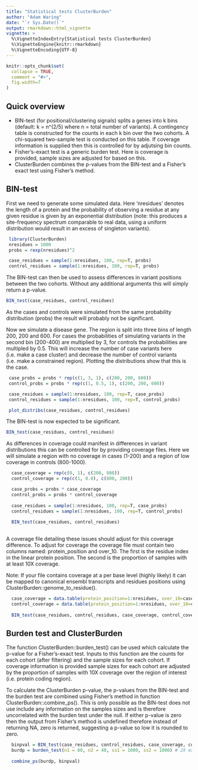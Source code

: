 ```yaml
---
title: "Statistical tests ClusterBurden"
author: "Adam Waring"
date: "`r Sys.Date()`"
output: rmarkdown::html_vignette
vignette: >
  %\VignetteIndexEntry{Statistical tests ClusterBurden}
  %\VignetteEngine{knitr::rmarkdown}
  %\VignetteEncoding{UTF-8}
---
```


```r
knitr::opts_chunk$set(
  collapse = TRUE,
  comment = "#>",
  fig.width=7
)
```


## Quick overview

* BIN-test (for positional/clustering signals) splits a genes into k bins (default: k = n^(2/5) where n = total number of variants). A contingency table is constructed for the counts in each k bin over the two cohorts. A chi-squared two-sample test is conducted on this table. If coverage information is supplied then this is controlled for by adjutsing bin counts.
* Fisher's-exact test is a generic burden test. Here is coverage is provided, sample sizes are adjusted for based on this. 
* ClusterBurden combines the p-values from the BIN-test and a Fisher's exact test using Fisher's method. 


## BIN-test

First we need to generate some simulated data. Here 'nresidues' denotes the length of a protein and the probability of observing a residue at any given residue is given by an exponential distribution (note: this produces a site-frequency spectrum comparable to real data, using a uniform distribution would result in an excess of singleton variants). 

```r
 library(ClusterBurden)
 nresidues = 1000 
 probs = rexp(nresidues)^2 

 case_residues = sample(1:nresidues, 100, rep=T, probs)
 control_residues = sample(1:nresidues, 100, rep=T, probs)
```

The BIN-test can then be used to assess differences in variant positions between the two cohorts. Without any additional arguments this will simply return a p-value.

```r
BIN_test(case_residues, control_residues)
```

As the cases and controls were simulated from the same probability distribution (probs) the result will probably not be significant. 

Now we simulate a disease gene. The region is split into three bins of length 200, 200 and 600. For cases the probabilities of simulating variants in the second bin (200-400) are multiplied by 3, for controls the probabilities are multipled by 0.5. This will increase the number of case variants here (i.e. make a case cluster) and decrease the number of control variants (i.e. make a constrained region). Plotting the distributions show that this is the case.

```r
 case_probs = probs * rep(c(1, 3, 1), c(200, 200, 600))
 control_probs = probs * rep(c(1, 0.5, 1), c(200, 200, 600))

 case_residues = sample(1:nresidues, 100, rep=T, case_probs)
 control_residues = sample(1:nresidues, 100, rep=T, control_probs)

 plot_distribs(case_residues, control_residues)
```

The BIN-test is now expected to be significant.

```r
BIN_test(case_residues, control_residues)
```

As differences in coverage could manifest in differences in variant distributions this can be controlled for by providing coverage files. Here we will simulate a region with no coverage in cases (1-200) and a region of low coverage in controls (800-1000). 

```r
  case_coverage = rep(c(0, 1), c(200, 800))
  control_coverage = rep(c(1, 0.8), c(800, 200))

  case_probs = probs * case_coverage
  control_probs = probs * control_coverage
  
  case_residues = sample(1:nresidues, 100, rep=T, case_probs)
  control_residues = sample(1:nresidues, 100, rep=T, control_probs)
  
  BIN_test(case_residues, control_residues)
 
```

A coverage file detailing these issues should adjust for this coverage difference. To adjust for coverage the coverage file must contain two columns named: protein_position and over_10. The first is the residue index in the linear protein position. The second is the proportion of samples with at least 10X coverage. 

Note: If your file contains coverage at a per base level (highly likely) it can be mapped to canonical ensembl transcripts and residues positions using ClusterBurden::genome_to_residue(). 

```r
  case_coverage = data.table(protein_position=1:nresidues, over_10=case_coverage)
  control_coverage = data.table(protein_position=1:nresidues, over_10=control_coverage)
  
  BIN_test(case_residues, control_residues, case_coverage, control_coverage)
```

## Burden test and ClusterBurden

The function ClusterBurden::burden_test() can be used which calculate the p-value for a Fisher's-exact test. Inputs to this function are the counts for each cohort (after filtering) and the sample sizes for each cohort. If coverage information is provided sample sizes for each cohort are adjusted by the proportion of samples with 10X coverage over the region of interest (i.e. protein coding region).

To calculate the ClusterBurden p-value, the p-values from the BIN-test and the burden test are combined using Fisher's method in function ClusterBurden::combine_ps(). This is only possible as the BIN-test does not use include any information on the samples sizes and is therefore uncorrelated with the burden test under the null. If either p-value is zero then the output from Fisher's method is undefined therefore instead of returning NA, zero is returned, suggesting a p-value so low it is rounded to zero. 

```r

  binpval = BIN_test(case_residues, control_residues, case_coverage, control_coverage)
  burdp = burden_test(n1 = 80, n2 = 40, ss1 = 1000, ss2 = 1000) # 2X excess in cases
  
  combine_ps(burdp, binpval)
```

